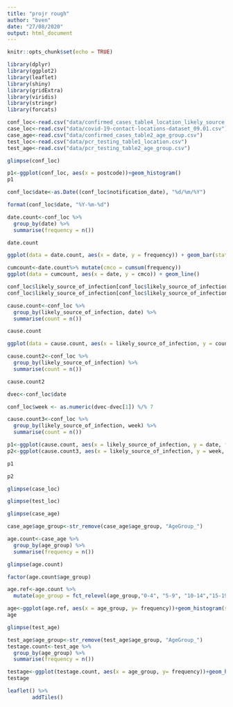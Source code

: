 ```yaml
---
title: "projr rough"
author: "bven"
date: "27/08/2020"
output: html_document
---
```


```r
knitr::opts_chunk$set(echo = TRUE)
```



```r
library(dplyr)
library(ggplot2)
library(leaflet)
library(shiny)
library(gridExtra)
library(viridis)
library(stringr)
library(forcats)
```



```r
conf_loc<-read.csv("data/confirmed_cases_table4_location_likely_source.csv")
case_loc<-read.csv("data/covid-19-contact-locations-dataset_09.01.csv")
case_age<-read.csv("data/confirmed_cases_table2_age_group.csv")
test_loc<-read.csv("data/pcr_testing_table1_location.csv")
test_age<-read.csv("data/pcr_testing_table2_age_group.csv")

```

```r
glimpse(conf_loc)
```




```r
p1<-ggplot(conf_loc, aes(x = postcode))+geom_histogram()
p1
```

```r
conf_loc$date<-as.Date((conf_loc$notification_date), "%d/%m/%Y")
```
```r
format(conf_loc$date, "%Y-%m-%d")
```



```r
date.count<-conf_loc %>%
  group_by(date) %>%
  summarise(frequency = n())
```


```r
date.count
```
```r
ggplot(data = date.count, aes(x = date, y = frequency)) + geom_bar(stat = "identity")
```
```r
cumcount<-date.count%>% mutate(cmco = cumsum(frequency))  
ggplot(data = cumcount, aes(x = date, y = cmco)) + geom_line() 
```

```r
conf_loc$likely_source_of_infection[conf_loc$likely_source_of_infection == "Locally acquired - contact of a confirmed case and/or in a known cluster"]<-"LACONF"
conf_loc$likely_source_of_infection[conf_loc$likely_source_of_infection == "Locally acquired - source not identified"]<-"LAUKN"
```

```r
cause.count<-conf_loc %>%
  group_by(likely_source_of_infection, date) %>%
  summarise(count = n())
```

```r
cause.count
```



```r
ggplot(data = cause.count, aes(x = likely_source_of_infection, y = count)) + geom_bar(stat = "identity")
```

```r
cause.count2<-conf_loc %>%
  group_by(likely_source_of_infection) %>%
  summarise(count = n())

cause.count2

```

```r
dvec<-conf_loc$date

```
```r
conf_loc$week <- as.numeric(dvec-dvec[1]) %/% 7

```
```r
cause.count3<-conf_loc %>%
  group_by(likely_source_of_infection, week) %>%
  summarise(count = n())
```
```r

p1<-ggplot(cause.count, aes(x = likely_source_of_infection, y = date, fill = count)) + geom_tile(stat = "identity") +scale_fill_viridis(option = "plasma")
p2<-ggplot(cause.count3, aes(x = likely_source_of_infection, y = week, fill = count)) + geom_tile(stat = "identity") +scale_fill_viridis(option = "plasma")

```

```r
p1
```
```r
p2
```


```r
glimpse(case_loc)
```
```r
glimpse(test_loc)
```




```r
glimpse(case_age)
```
```r
case_age$age_group<-str_remove(case_age$age_group, "AgeGroup_")

age.count<-case_age %>%
  group_by(age_group) %>%
  summarise(frequency = n())
```
```r
glimpse(age.count)
```



```r
factor(age.count$age_group)

```
```r
age.ref<-age.count %>%
  mutate(age_group = fct_relevel(age_group,"0-4", "5-9", "10-14","15-19","20-24", "25-29", "30-34", "35-39", "40-44", "45-49", "50-54", "55-59", "60-64", "65-69", "70+"))

```



```r

age<-ggplot(age.ref, aes(x = age_group, y= frequency))+geom_histogram(stat = "identity")
age

```


```r
glimpse(test_age)
```
```r
test_age$age_group<-str_remove(test_age$age_group, "AgeGroup_")
testage.count<-test_age %>%
  group_by(age_group) %>%
  summarise(frequency = n())

```

```r
testage<-ggplot(testage.count, aes(x = age_group, y= frequency))+geom_histogram(stat = "identity")
testage
```


```r
leaflet() %>%
        addTiles()
```

